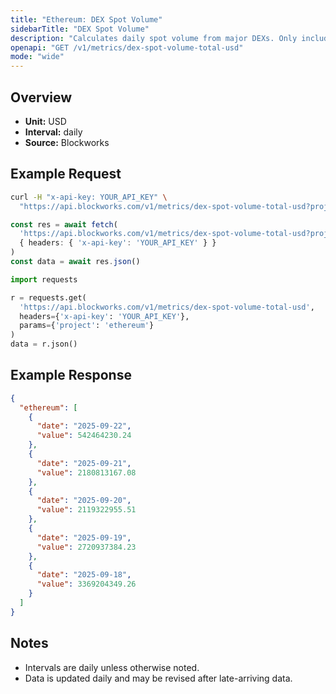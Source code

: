 ```yaml
---
title: "Ethereum: DEX Spot Volume"
sidebarTitle: "DEX Spot Volume"
description: "Calculates daily spot volume from major DEXs. Only includes volumes from fee-paying liquidity pools."
openapi: "GET /v1/metrics/dex-spot-volume-total-usd"
mode: "wide"
---
```


## Overview

- **Unit:** USD
- **Interval:** daily
- **Source:** Blockworks

## Example Request

<CodeGroup>

```bash cURL
curl -H "x-api-key: YOUR_API_KEY" \
  "https://api.blockworks.com/v1/metrics/dex-spot-volume-total-usd?project=ethereum"
```

```typescript TypeScript
const res = await fetch(
  'https://api.blockworks.com/v1/metrics/dex-spot-volume-total-usd?project=ethereum',
  { headers: { 'x-api-key': 'YOUR_API_KEY' } }
)
const data = await res.json()
```

```python Python
import requests

r = requests.get(
  'https://api.blockworks.com/v1/metrics/dex-spot-volume-total-usd',
  headers={'x-api-key': 'YOUR_API_KEY'},
  params={'project': 'ethereum'}
)
data = r.json()
```

</CodeGroup>

## Example Response

```json
{
  "ethereum": [
    {
      "date": "2025-09-22",
      "value": 542464230.24
    },
    {
      "date": "2025-09-21",
      "value": 2180813167.08
    },
    {
      "date": "2025-09-20",
      "value": 2119322955.51
    },
    {
      "date": "2025-09-19",
      "value": 2720937384.23
    },
    {
      "date": "2025-09-18",
      "value": 3369204349.26
    }
  ]
}
```

## Notes
- Intervals are daily unless otherwise noted.
- Data is updated daily and may be revised after late-arriving data.